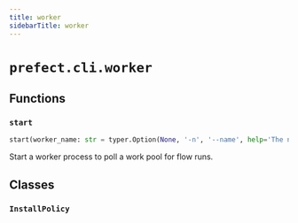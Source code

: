 ```yaml
---
title: worker
sidebarTitle: worker
---
```


# `prefect.cli.worker`

## Functions

### `start` <sup><a href="https://github.com/PrefectHQ/prefect/blob/main/src/prefect/cli/worker.py#L44" target="_blank"><Icon icon="github" style="width: 14px; height: 14px;" /></a></sup>

```python
start(worker_name: str = typer.Option(None, '-n', '--name', help='The name to give to the started worker. If not provided, a unique name will be generated.'), work_pool_name: str = typer.Option(..., '-p', '--pool', help='The work pool the started worker should poll.', prompt=True), work_queues: List[str] = typer.Option(None, '-q', '--work-queue', help='One or more work queue names for the worker to pull from. If not provided, the worker will pull from all work queues in the work pool.'), worker_type: Optional[str] = typer.Option(None, '-t', '--type', help='The type of worker to start. If not provided, the worker type will be inferred from the work pool.'), prefetch_seconds: int = SettingsOption(PREFECT_WORKER_PREFETCH_SECONDS, help='Number of seconds to look into the future for scheduled flow runs.'), run_once: bool = typer.Option(False, help='Only run worker polling once. By default, the worker runs forever.'), limit: int = typer.Option(None, '-l', '--limit', help='Maximum number of flow runs to start simultaneously.'), with_healthcheck: bool = typer.Option(False, help='Start a healthcheck server for the worker.'), install_policy: InstallPolicy = typer.Option(InstallPolicy.PROMPT.value, '--install-policy', help='Install policy to use workers from Prefect integration packages.', case_sensitive=False), base_job_template: typer.FileText = typer.Option(None, '--base-job-template', help='The path to a JSON file containing the base job template to use. If unspecified, Prefect will use the default base job template for the given worker type. If the work pool already exists, this will be ignored.'))
```


Start a worker process to poll a work pool for flow runs.


## Classes

### `InstallPolicy` <sup><a href="https://github.com/PrefectHQ/prefect/blob/main/src/prefect/cli/worker.py#L36" target="_blank"><Icon icon="github" style="width: 14px; height: 14px;" /></a></sup>
